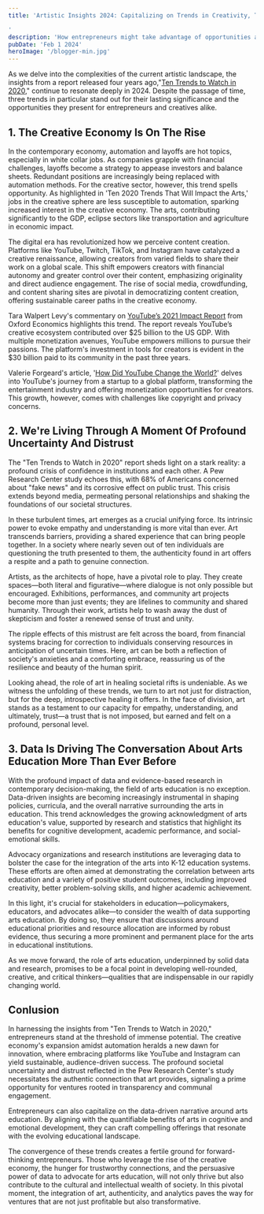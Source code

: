```yaml
---
title: 'Artistic Insights 2024: Capitalizing on Trends in Creativity, Trust, and Data-Driven Arts Education

'
description: 'How entrepreneurs might take advantage of opportunities as a resuilt of these trends.'
pubDate: 'Feb 1 2024'
heroImage: '/blogger-min.jpg'
---
```

As we delve into the complexities of the current artistic landscape, the insights from a report released four years ago,"<a href="https://blog.americansforthearts.org/2020/02/14/ten-2020-trends-that-will-impact-the-arts">Ten Trends to Watch in 2020</a>," continue to resonate deeply in 2024. Despite the passage of time, three trends in particular stand out for their lasting significance and the opportunities they present for entrepreneurs and creatives alike.

## 1. The Creative Economy Is On The Rise
In the contemporary economy, automation and layoffs are hot topics, especially in white collar jobs. As companies grapple with financial challenges, layoffs become a strategy to appease investors and balance sheets. Redundant positions are increasingly being replaced with automation methods. For the creative sector, however, this trend spells opportunity. As highlighted in 'Ten 2020 Trends That Will Impact the Arts,' jobs in the creative sphere are less susceptible to automation, sparking increased interest in the creative economy. The arts, contributing significantly to the GDP, eclipse sectors like transportation and agriculture in economic impact.

The digital era has revolutionized how we perceive content creation. Platforms like YouTube, Twitch, TikTok, and Instagram have catalyzed a creative renaissance, allowing creators from varied fields to share their work on a global scale. This shift empowers creators with financial autonomy and greater control over their content, emphasizing originality and direct audience engagement. The rise of social media, crowdfunding, and content sharing sites are pivotal in democratizing content creation, offering sustainable career paths in the creative economy.

Tara Walpert Levy's commentary on <a href="https://blog.youtube/news-and-events/oxford-economics-youtube-impact-report-2021/#:~:text=Oxford%20Economics%20estimates%20that%20in,billion%20to%20the%20US%20GDP.">YouTube’s 2021 Impact Report</a> from Oxford Economics highlights this trend. The report reveals YouTube’s creative ecosystem contributed over $25 billion to the US GDP. With multiple monetization avenues, YouTube empowers millions to pursue their passions. The platform's investment in tools for creators is evident in the $30 billion paid to its community in the past three years.

Valerie Forgeard's article, '<a href="https://brilliantio.com/how-did-youtube-change-the-world/">How Did YouTube Change the World?</a>' delves into YouTube's journey from a startup to a global platform, transforming the entertainment industry and offering monetization opportunities for creators. This growth, however, comes with challenges like copyright and privacy concerns.

## 2. We're Living Through A Moment Of Profound Uncertainty And Distrust

The "Ten Trends to Watch in 2020" report sheds light on a stark reality: a profound crisis of confidence in institutions and each other. A Pew Research Center study echoes this, with 68% of Americans concerned about "fake news" and its corrosive effect on public trust. This crisis extends beyond media, permeating personal relationships and shaking the foundations of our societal structures.

In these turbulent times, art emerges as a crucial unifying force. Its intrinsic power to evoke empathy and understanding is more vital than ever. Art transcends barriers, providing a shared experience that can bring people together. In a society where nearly seven out of ten individuals are questioning the truth presented to them, the authenticity found in art offers a respite and a path to genuine connection.

Artists, as the architects of hope, have a pivotal role to play. They create spaces—both literal and figurative—where dialogue is not only possible but encouraged. Exhibitions, performances, and community art projects become more than just events; they are lifelines to community and shared humanity. Through their work, artists help to wash away the dust of skepticism and foster a renewed sense of trust and unity.

The ripple effects of this mistrust are felt across the board, from financial systems bracing for correction to individuals conserving resources in anticipation of uncertain times. Here, art can be both a reflection of society's anxieties and a comforting embrace, reassuring us of the resilience and beauty of the human spirit.

Looking ahead, the role of art in healing societal rifts is undeniable. As we witness the unfolding of these trends, we turn to art not just for distraction, but for the deep, introspective healing it offers. In the face of division, art stands as a testament to our capacity for empathy, understanding, and ultimately, trust—a trust that is not imposed, but earned and felt on a profound, personal level.

## 3. Data Is Driving The Conversation About Arts Education More Than Ever Before
With the profound impact of data and evidence-based research in contemporary decision-making, the field of arts education is no exception. Data-driven insights are becoming increasingly instrumental in shaping policies, curricula, and the overall narrative surrounding the arts in education. This trend acknowledges the growing acknowledgment of arts education's value, supported by research and statistics that highlight its benefits for cognitive development, academic performance, and social-emotional skills.

Advocacy organizations and research institutions are leveraging data to bolster the case for the integration of the arts into K-12 education systems. These efforts are often aimed at demonstrating the correlation between arts education and a variety of positive student outcomes, including improved creativity, better problem-solving skills, and higher academic achievement.

In this light, it's crucial for stakeholders in education—policymakers, educators, and advocates alike—to consider the wealth of data supporting arts education. By doing so, they ensure that discussions around educational priorities and resource allocation are informed by robust evidence, thus securing a more prominent and permanent place for the arts in educational institutions.

As we move forward, the role of arts education, underpinned by solid data and research, promises to be a focal point in developing well-rounded, creative, and critical thinkers—qualities that are indispensable in our rapidly changing world.

## Conlusion


In harnessing the insights from "Ten Trends to Watch in 2020," entrepreneurs stand at the threshold of immense potential. The creative economy's expansion amidst automation heralds a new dawn for innovation, where embracing platforms like YouTube and Instagram can yield sustainable, audience-driven success. The profound societal uncertainty and distrust reflected in the Pew Research Center's study necessitates the authentic connection that art provides, signaling a prime opportunity for ventures rooted in transparency and communal engagement.

Entrepreneurs can also capitalize on the data-driven narrative around arts education. By aligning with the quantifiable benefits of arts in cognitive and emotional development, they can craft compelling offerings that resonate with the evolving educational landscape.

The convergence of these trends creates a fertile ground for forward-thinking entrepreneurs. Those who leverage the rise of the creative economy, the hunger for trustworthy connections, and the persuasive power of data to advocate for arts education, will not only thrive but also contribute to the cultural and intellectual wealth of society. In this pivotal moment, the integration of art, authenticity, and analytics paves the way for ventures that are not just profitable but also transformative.